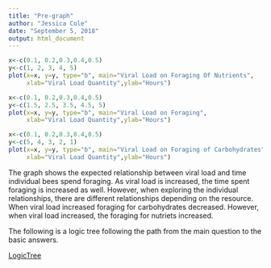 ```yaml
---
title: "Pre-graph"
author: "Jessica Cole"
date: "September 5, 2018"
output: html_document
---
```


```r
x<-c(0.1, 0.2,0.3,0.4,0.5)
y<-c(1, 2, 3, 4, 5)
plot(x=x, y=y, type="b", main="Viral Load on Foraging Of Nutrients",
     xlab="Viral Load Quantity",ylab="Hours")
```

```r
x<-c(0.1, 0.2,0.3,0.4,0.5)
y<-c(1.5, 2.5, 3.5, 4.5, 5)
plot(x=x, y=y, type="b", main="Viral Load on Foraging",
     xlab="Viral Load Quantity",ylab="Hours")
```

```r
x<-c(0.1, 0.2,0.3,0.4,0.5)
y<-c(5, 4, 3, 2, 1)
plot(x=x, y=y, type="b", main="Viral Load on Foraging of Carbohydrates",
     xlab="Viral Load Quantity",ylab="Hours")
```


The graph shows the expected relationship between viral load and time individual bees spend foraging. As viral load is increased, the time spent foraging is increased as well. However, when exploring the individual relationships, there are different relationships depending on the resource. When viral load increased foraging for carbohydrates decreased. However, when viral load increased, the foraging for nutriets increased.


The following is a logic tree following the path from the main question to the basic answers.

[LogicTree](LogicTreepdf.pdf)
